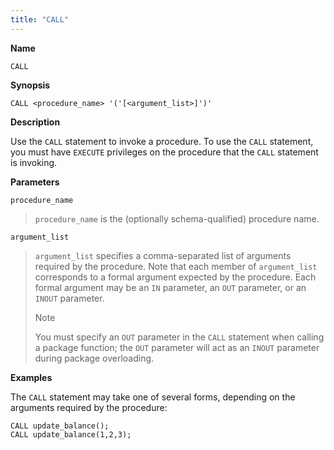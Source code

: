 ```yaml
---
title: "CALL"
---
```


<div id="call" class="registered_link"></div>

**Name**

`CALL`

**Synopsis**

```text
CALL <procedure_name> '('[<argument_list>]')'
```

**Description**

Use the `CALL` statement to invoke a procedure. To use the `CALL` statement, you must have `EXECUTE` privileges on the procedure that the `CALL` statement is invoking.

**Parameters**

`procedure_name`

> `procedure_name` is the (optionally schema-qualified) procedure name.

`argument_list`

> `argument_list` specifies a comma-separated list of arguments required by the procedure. Note that each member of `argument_list` corresponds to a formal argument expected by the procedure. Each formal argument may be an `IN` parameter, an `OUT` parameter, or an `INOUT` parameter.
>
> <div class="note">
>
> <div class="title">
>
> Note
>
> </div>
>
> You must specify an `OUT` parameter in the `CALL` statement when calling a package function; the `OUT` parameter will act as an `INOUT` parameter during package overloading.
>
> </div>

**Examples**

The `CALL` statement may take one of several forms, depending on the arguments required by the procedure:

```text
CALL update_balance();
CALL update_balance(1,2,3);
```
